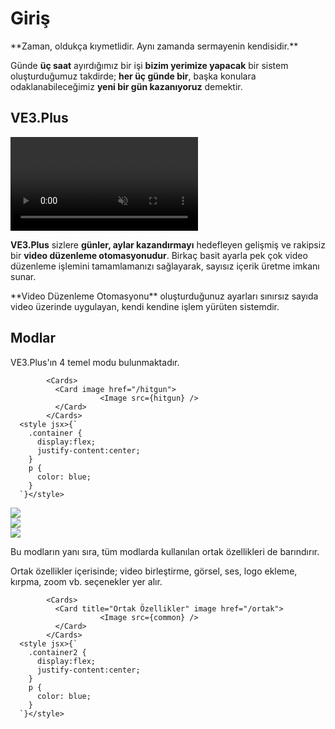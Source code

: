 

# Giriş

<Callout type="default" emoji="">
  **Zaman, oldukça kıymetlidir. Aynı zamanda sermayenin kendisidir.**
</Callout> 


Günde **üç saat** ayırdığımız bir işi **bizim yerimize yapacak** bir sistem oluşturduğumuz takdirde;
**her üç günde bir**, başka konulara odaklanabileceğimiz **yeni bir gün kazanıyoruz** demektir.


## VE3.Plus

<video autoPlay muted loop controls>
  <source src="https://forum.ve3.plus/assets/files/2024-04-28/docs-turkce/introduction.mp4" type="video/mp4" />
  Your browser does not support the video tag.
</video>

**VE3.Plus** sizlere **günler, aylar kazandırmayı** hedefleyen gelişmiş ve rakipsiz bir **video düzenleme otomasyonudur**. 
Birkaç basit ayarla pek çok video düzenleme işlemini tamamlamanızı sağlayarak, sayısız içerik üretme imkanı sunar.

<Callout type="info" emoji="ℹ️">
  **Video Düzenleme Otomasyonu** oluşturduğunuz ayarları sınırsız sayıda video üzerinde uygulayan, kendi kendine işlem yürüten sistemdir.
</Callout>


## Modlar

VE3.Plus'ın 4 temel modu bulunmaktadır.


<div className="container">

            <Cards>
              <Card image href="/hitgun">
                        <Image src={hitgun} />
              </Card>
            </Cards>
      <style jsx>{`
        .container {
          display:flex;
          justify-content:center;
        }
        p {
          color: blue;
        }
      `}</style>
</div>


<Cards>
  <Card image href="/boost">
  <div style={{ position: 'relative', width: '100%', height: '100%' }}>
                <Image src={boost} objectFit="cover" />
          </div>

  </Card>
  <Card image href="/multi">
  <div style={{ position: 'relative', width: '100%', height: '100%' }}>
                <Image src={multi} objectFit="cover" />
          </div>

  </Card>
  <Card image href="/single">
  <div style={{ position: 'relative', width: '100%', height: '100%' }}>
                <Image src={single} objectFit="cover" />
          </div>

  </Card>

</Cards>



Bu modların yanı sıra, tüm modlarda kullanılan ortak özellikleri de barındırır.

Ortak özellikler içerisinde; video birleştirme, görsel, ses, logo ekleme, kırpma, zoom vb. seçenekler yer alır.



          

<div className="container2">

            <Cards>
              <Card title="Ortak Özellikler" image href="/ortak">
                        <Image src={common} />
              </Card>
            </Cards>
      <style jsx>{`
        .container2 {
          display:flex;
          justify-content:center;
        }
        p {
          color: blue;
        }
      `}</style>
</div>
